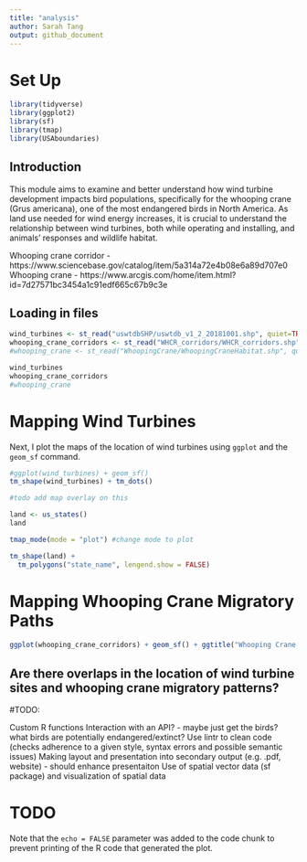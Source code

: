 ```yaml
---
title: "analysis"
author: Sarah Tang
output: github_document
---
```


# Set Up
```r
library(tidyverse)
library(ggplot2)
library(sf)
library(tmap)
library(USAboundaries)
```

## Introduction
This module aims to examine and better understand how wind turbine development impacts bird populations, specifically for the whooping crane (Grus americana), one of the most endangered birds in North America. As land use needed for wind energy increases, it is crucial to understand the relationship between wind turbines, both while operating and installing, and animals' responses and wildlife habitat.

Whooping crane corridor - https://www.sciencebase.gov/catalog/item/5a314a72e4b08e6a89d707e0
Whooping crane - https://www.arcgis.com/home/item.html?id=7d27571bc3454a1c91edf665c67b9c3e


## Loading in files
```r
wind_turbines <- st_read("uswtdbSHP/uswtdb_v1_2_20181001.shp", quiet=TRUE)
whooping_crane_corridors <- st_read("WHCR_corridors/WHCR_corridors.shp", quiet=TRUE)
#whooping_crane <- st_read("WhoopingCrane/WhoopingCraneHabitat.shp", quiet=TRUE)

wind_turbines
whooping_crane_corridors
#whooping_crane
```

# Mapping Wind Turbines
Next, I plot the maps of the location of wind turbines using `ggplot` and the `geom_sf` command.

```r
#ggplot(wind_turbines) + geom_sf()
tm_shape(wind_turbines) + tm_dots()

#todo add map overlay on this
```


```r
land <- us_states()
land

tmap_mode(mode = "plot") #change mode to plot

tm_shape(land) +
  tm_polygons("state_name", lengend.show = FALSE)
```

# Mapping Whooping Crane Migratory Paths
```r
ggplot(whooping_crane_corridors) + geom_sf() + ggtitle("Whooping Crane Migration Corridor")

```


## Are there overlaps in the location of wind turbine sites and whooping crane migratory patterns?

#TODO:

Custom R functions
Interaction with an API? - maybe just get the birds? what birds are potentially endangered/extinct?
Use lintr to clean code (checks adherence to a given style, syntax errors and possible semantic issues)
Making layout and presentation into secondary output (e.g. .pdf, website) - should enhance presentaiton
Use of spatial vector data (sf package) and visualization of spatial data



# TODO
Note that the `echo = FALSE` parameter was added to the code chunk to prevent printing of the R code that generated the plot.
